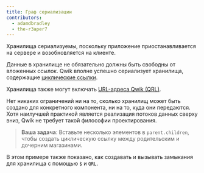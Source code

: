 ```yaml
---
title: Граф сериализации
contributors:
  - adamdbradley
  - the-r3aper7
---
```


Хранилища сериализуемы, поскольку приложение приостанавливается на сервере и возобновляется на клиенте.

Данные в хранилище не обязательно должны быть свободны от вложенных ссылок. Qwik вполне успешно сериализует хранилища, содержащие [циклические ссылки](https://wikipedia.org/wiki/Directed_acycle_graph).

Хранилища также могут включать [URL-адреса Qwik (QRL)](../../../docs/advanced/qrl/index.mdx).

Нет никаких ограничений ни на то, сколько хранилищ может быть создано для конкретного компонента, ни на то, куда они передаются. Хотя наилучшей практикой является реализация потоков данных сверху вниз, Qwik не требует такой философии проектирования.

> **Ваша задача**: Вставьте несколько элементов в `parent.children`, чтобы создать циклическую ссылку между родительским и дочерним магазинами.

В этом примере также показано, как создавать и вызывать замыкания для хранилища с помощью `$` и `QRL`.
